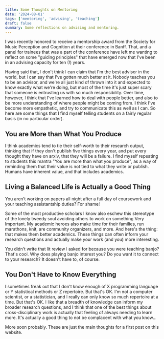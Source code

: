 ```yaml
---
title: Some Thoughts on Mentoring
date: '2024-08-01'
tags: ['mentoring', 'advising', 'teaching']
draft: false
summary: Some reflections on advising and mentoring.
---
```


I was recently honored to receive a mentorship award from the Society for Music Perception and Cognition
at their conference in Banff. That, and a panel for trainees that was a part of the conference
have left me wanting to reflect on some "guiding principles" that have emerged now that I've been in an advising capacity
for ten (!) years. 

Having said that, I don't think I can claim that I'm the best advisor in the world, but I can say that I've gotten much better at it. 
Nobody teaches you to be an advisor, and we're all just kind of thrown into it and expected to know exactly what we're doing, 
but most of the time it's just super scary that someone is entrusting us with so much responsibility.
Over time, however, I think that I've learned how to deal with people better, and also to be more understanding of where people might be coming from. 
I think I've become more empathetic, and try to communicate this as well as I can. So here are some things that I find myself telling students on a fairly regular basis (in no particular order).

## You are More than What You Produce

I think academics tend to tie their self-worth to their research output, 
thinking that if they don't publish five things every year, and put every thought 
they have on arxiv, that they will be a failure. I find myself 
repeating to students this mantra "You are more than what you produce", 
as a way of reminding them that their value is not tied to what they write or publish. 
Humans have inherent value, and that includes academics. 


## Living a Balanced Life is Actually a Good Thing

You aren't working on papers all night after a full day of coursework and your teaching assistantship duties? For shame!

Some of the most productive scholars I know also eschew this stereotype of the lonely tweedy soul avoiding others to work on something Very Important. My academic heroes
also make time for their families, run marathons, knit, are community organizers, and more. 
And here's the thing: that makes them better academics. These things can often inform your research questions
and actually make your work (and you) more interesting. 

You didn't write that lit review I asked for because you were teaching banjo? That's cool. Why does playing banjo interest you? 
Do you want it to connect to your research? It doesn't have to, of course.


## You Don't Have to Know Everything

I sometimes freak out that I don't know enough of X programming language or Y statistical methods or Z repertoire. But that's OK. I'm not a 
computer scientist, or a statistician, and I really can only know so much repertoire at a time. But that's OK. I like
that a breadth of knowledge can inform my broader research questions, and I think that one of the best things about cross-disciplinary
work is actually that feeling of always needing to learn more. It's actually a good thing to not be complacent with what you know...

More soon probably. These are just the main thoughts for a first post on this website.


